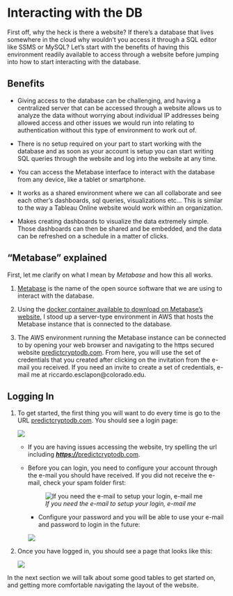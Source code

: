 # Interacting with the DB

First off, why the heck is there a website? If there's a database that lives somewhere in the cloud why wouldn't you access it through a SQL editor like SSMS or MySQL? Let's start with the benefits of having this environment readily available to access through a website before jumping into how to start interacting with the database.

## Benefits
- Giving access to the database can be challenging, and having a centralized server that can be accessed through a website allows us to analyze the data without worrying about individual IP addresses being allowed access and other issues we would run into relating to authentication without this type of environment to work out of.

- There is no setup required on your part to start working with the database and as soon as your account is setup you can start writing SQL queries through the website and log into the website at any time. 

- You can access the Metabase interface to interact with the database from any device, like a tablet or smartphone.

- It works as a shared environment where we can all collaborate and see each other's dashboards, sql queries, visualizations etc... This is similar to the way a Tableau Online website would work within an organization.

- Makes creating dashboards to visualize the data extremely simple. Those dashboards can then be shared and be embedded, and the data can be refreshed on a schedule in a matter of clicks.

## "Metabase" explained 

First, let me clarify on what I mean by *Metabase* and how this all works. 

1. [Metabase](https://www.metabase.com/) is the name of the open source software that we are using to interact with the database.

2. Using the [docker container available to download on Metabase's website](https://hub.docker.com/r/metabase/metabase/), I stood up a server-type environment in AWS that hosts the Metabase instance that is connected to the database.

3. The AWS environment running the Metabase instance can be connected to by opening your web browser and navigating to the https secured website [predictcryptodb.com](https://predictcryptodb.com). From here, you will use the set of credentials that you created after clicking on the invitation from the e-mail you received. If you need an invite to create a set of credentials, e-mail me at riccardo.esclapon@colorado.edu.


## Logging In

1. To get started, the first thing you will want to do every time is go to the URL [predictcryptodb.com](https://predictcryptodb.com). You should see a login page:

    ![](images/MetabaseLogin.jpg)
    
    + If you are having issues accessing the website, try spelling the url including [***https://***predictcryptodb.com](https://predictcryptodb.com). 

    + Before you can login, you need to configure your account through the e-mail you should have received. If you did not receive the e-mail, check your spam folder first:

        ![*If you need the e-mail to setup your login, e-mail me*](images/MetabaseInvite.jpg)
    
        + Configure your password and you will be able to use your e-mail and password to login in the future:
    
        ![](images/MetabaseSetPassword.png)

2. Once you have logged in, you should see a page that looks like this:

    ![](images/MetabaseDashboard.png)

In the next section we will talk about some good tables to get started on, and getting more comfortable navigating the layout of the website.





